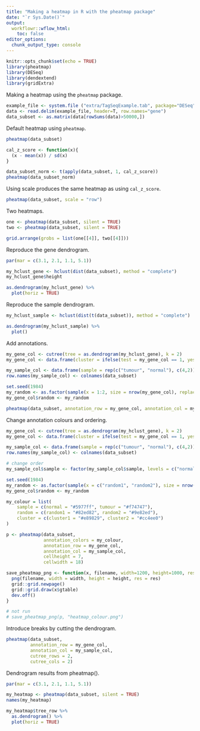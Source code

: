 ```yaml
---
title: "Making a heatmap in R with the pheatmap package"
date: "`r Sys.Date()`"
output:
  workflowr::wflow_html:
    toc: false
editor_options:
  chunk_output_type: console
---
```


```r
knitr::opts_chunk$set(echo = TRUE)
library(pheatmap)
library(DESeq)
library(dendextend)
library(gridExtra)
```

Making a heatmap using the `pheatmap` package.

```r
example_file <- system.file ("extra/TagSeqExample.tab", package="DESeq")
data <- read.delim(example_file, header=T, row.names="gene")
data_subset <- as.matrix(data[rowSums(data)>50000,])
```

Default heatmap using `pheatmap`.

```r
pheatmap(data_subset)

cal_z_score <- function(x){
  (x - mean(x)) / sd(x)
}

data_subset_norm <- t(apply(data_subset, 1, cal_z_score))
pheatmap(data_subset_norm)
```

Using scale produces the same heatmap as using `cal_z_score`.

```r
pheatmap(data_subset, scale = "row")
```

Two heatmaps.

```r
one <- pheatmap(data_subset, silent = TRUE)
two <- pheatmap(data_subset, silent = TRUE)

grid.arrange(grobs = list(one[[4]], two[[4]]))
```

Reproduce the gene dendrogram.

```r
par(mar = c(3.1, 2.1, 1.1, 5.1))

my_hclust_gene <- hclust(dist(data_subset), method = "complete")
my_hclust_gene$height

as.dendrogram(my_hclust_gene) %>%
  plot(horiz = TRUE)
```

Reproduce the sample dendrogram.

```r
my_hclust_sample <- hclust(dist(t(data_subset)), method = "complete")

as.dendrogram(my_hclust_sample) %>%
  plot()
```

Add annotations.

```r
my_gene_col <- cutree(tree = as.dendrogram(my_hclust_gene), k = 2)
my_gene_col <- data.frame(cluster = ifelse(test = my_gene_col == 1, yes = "cluster 1", no = "cluster 2"))

my_sample_col <- data.frame(sample = rep(c("tumour", "normal"), c(4,2)))
row.names(my_sample_col) <- colnames(data_subset)

set.seed(1984)
my_random <- as.factor(sample(x = 1:2, size = nrow(my_gene_col), replace = TRUE))
my_gene_col$random <- my_random

pheatmap(data_subset, annotation_row = my_gene_col, annotation_col = my_sample_col)
```

Change annotation colours and ordering.

```r
my_gene_col <- cutree(tree = as.dendrogram(my_hclust_gene), k = 2)
my_gene_col <- data.frame(cluster = ifelse(test = my_gene_col == 1, yes = "cluster1", no = "cluster2"))

my_sample_col <- data.frame(sample = rep(c("tumour", "normal"), c(4,2)))
row.names(my_sample_col) <- colnames(data_subset)

# change order
my_sample_col$sample <- factor(my_sample_col$sample, levels = c("normal", "tumour"))

set.seed(1984)
my_random <- as.factor(sample(x = c("random1", "random2"), size = nrow(my_gene_col), replace = TRUE))
my_gene_col$random <- my_random

my_colour = list(
    sample = c(normal = "#5977ff", tumour = "#f74747"),
    random = c(random1 = "#82ed82", random2 = "#9e82ed"),
    cluster = c(cluster1 = "#e89829", cluster2 = "#cc4ee0")
)

p <- pheatmap(data_subset,
              annotation_colors = my_colour,
              annotation_row = my_gene_col,
              annotation_col = my_sample_col,
              cellheight = 7,
              cellwidth = 18)

save_pheatmap_png <- function(x, filename, width=1200, height=1000, res = 150) {
  png(filename, width = width, height = height, res = res)
  grid::grid.newpage()
  grid::grid.draw(x$gtable)
  dev.off()
}

# not run
# save_pheatmap_png(p, "heatmap_colour.png")
```

Introduce breaks by cutting the dendrogram.

```r
pheatmap(data_subset,
         annotation_row = my_gene_col,
         annotation_col = my_sample_col,
         cutree_rows = 2,
         cutree_cols = 2)
```

Dendrogram results from pheatmap().

```r
par(mar = c(3.1, 2.1, 1.1, 5.1))

my_heatmap <- pheatmap(data_subset, silent = TRUE)
names(my_heatmap)

my_heatmap$tree_row %>%
  as.dendrogram() %>%
  plot(horiz = TRUE)
```
